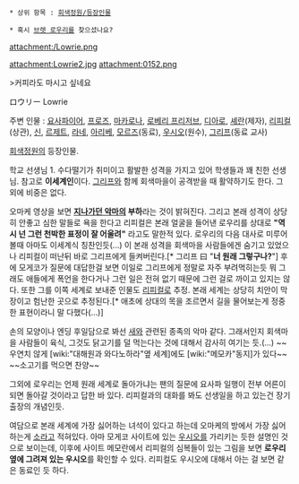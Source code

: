  * 상위 항목 : [[회색정원/등장인물]]

 * 혹시 [[브렛 로우리]]를 찾으셨나요?

attachment:/Lowrie.png

attachment:Lowrie2.jpg
attachment:0152.png

>커피라도 마시고 싶네요

ロウリー
Lowrie 

주변 인물 : [[요사파이어]], [[프로즈]], [[마카로나]], [[로베리 프리저브]], [[디아로]], [[셰란]](제자), [[리피컬]](상관), [[신]], [[르제트]], [[라네]], [[아리베]], [[모르즈]](동료), [[우시오]](원수), [[그리프]](동료 교사)

[[회색정원]]의 등장인물.

학교 선생님 1. 수다떨기가 취미이고 활발한 성격을 가지고 있어 학생들과 꽤 친한 선생님. 참고로 '''이세계인'''이다. [[그리프]]와 함께 회색마을이 공격받을 때 활약하기도 한다. 그 외에 비중은 없다. 

오마케 영상을 보면 '''[[리피컬|지나가던 악마]]의 부하'''라는 것이 밝혀진다. 그리고 본래 성격이 상당히 안좋고 심한 말들로 욕을 한다고 리피컬은 본래 얼굴을 들어낸 로우리를 상대로 '''"역시 넌 그런 천박한 표정이 잘 어울려"''' 라고도 말한적 있다. 로우리의 다음 대사로 미루어 볼때 아마도 이세계식 칭찬인듯(...) 이 본래 성격을 회색마을 사람들에겐 숨기고 있었으나 리피컬이 떠난뒤 바로 그리프에게 들켜버린다.[* 그리프 曰 "'''너 원래 그렇구나?'''"] 후에 모게코가 질문에 대답한걸 보면 이일로 그리프에게 정말로 자주 부려먹히는듯 뭐 그래도 애들에게 폭언을 한다거나 그런 일은 전혀 없기 때문에 그런 걸로 까이고 있지는 않다. 또한 그를 이쪽 세계로 보내준 인물도 [[리피컬]]로 추정. 본래 세계는 상당히 치안이 막장이고 험난한 곳으로 추정된다.[* 애초에 상대의 목을 조르면서 길을 물어보는게 정중한 표현이라니 말 다했다(...)]

손의 모양이나 엔딩 후일담으로 봐선 [[까마귀|새]]와 관련된 종족의 악마 같다. 그래서인지 회색마을 사람들이 육식, 그것도 닭고기를 덜 먹는다는 것에 대해서 감사히 여기는 듯.(...) ~~우연치 않게 [wiki:"대해원과 와다노하라"옆 세계]에도 [wiki:"메모카"동지]가 있다~~ ~~소고기를 먹으면 찬양~~

그외에 로우리는 언제 원래 세계로 돌아가냐는 팬의 질문에 요사파 일행이 전부 어른이 되면 돌아갈 것이라고 답한 바 있다. 리피컬과의 대화를 봐도 선생일을 하고 있는건 장기출장의 개념인듯.

여담으로 본래 세계에 가장 싫어하는 녀석이 있다고 하는데 오마케의 방에서 가장 싫어하는게 [[소]]라고 적혀있다. 아마 모게코 사이트에 있는 [[우시오]]를 가리키는 듯한 설명인 것으로 보이는데, 이후에 사이트 메모란에서 리피컬의 심복들이 있는 그림을 보면 '''로우리 옆에 그려져 있는 우시오'''를 확인할 수 있다. 리피컬도 우시오에 대해서 아는 걸 보면 같은 동료인 듯 하다. 
